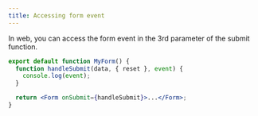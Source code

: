 ```yaml
---
title: Accessing form event
---
```


In web, you can access the form event in the 3rd parameter of the submit function.

```jsx lineNumbers=true
export default function MyForm() {
  function handleSubmit(data, { reset }, event) {
    console.log(event);
  }

  return <Form onSubmit={handleSubmit}>...</Form>;
}
```
